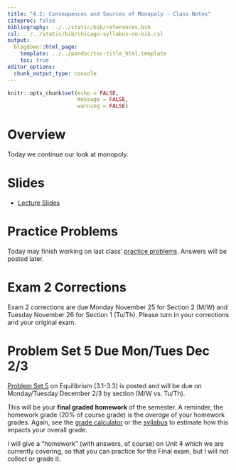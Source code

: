 ```yaml
---
title: "4.2: Consequences and Sources of Monopoly - Class Notes"
citeproc: false
bibliography: ../../static/bib/references.bib
csl: ../../static/bib/chicago-syllabus-no-bib.csl
output:
  blogdown::html_page:
    template: ../../pandoc/toc-title_html.template
    toc: true
editor_options: 
  chunk_output_type: console
---
```


```r
knitr::opts_chunk$set(echo = FALSE,
                      message = FALSE,
                      warning = FALSE)
```

# Overview

Today we continue our look at monopoly.

# Slides

- [<i class="fas fa-external-link-square-alt"></i> Lecture Slides](/slides/21-slides.html)

# Practice Problems

Today may finish working on last class' [practice problems](/practice/20-practice). Answers will be posted later.

# Exam 2 Corrections

Exam 2 corrections are due Monday November 25 for Section 2 (M/W) and Tuesday November 26 for Section 1 (Tu/Th). Please turn in your corrections and your original exam.

# Problem Set 5 Due Mon/Tues Dec 2/3

[Problem Set 5](/assignments/05-problem-set) on Equilibrium (3.1-3.3) is posted and will be due on Monday/Tuesday December 2/3 by section (M/W vs. Tu/Th).

This will be your **final graded homework** of the semester. A reminder, the homework grade (20% of course grade) is the *average* of your homework grades. Again, see the [grade calculator](https://ryansafner.shinyapps.io/306_grade_calculator/) or the [syllabus](/syllabus) to estimate how this impacts your overall grade.

I will give a "homework" (with answers, of course) on Unit 4 which we are currently covering, so that you can practice for the Final exam, but I will not collect or grade it.